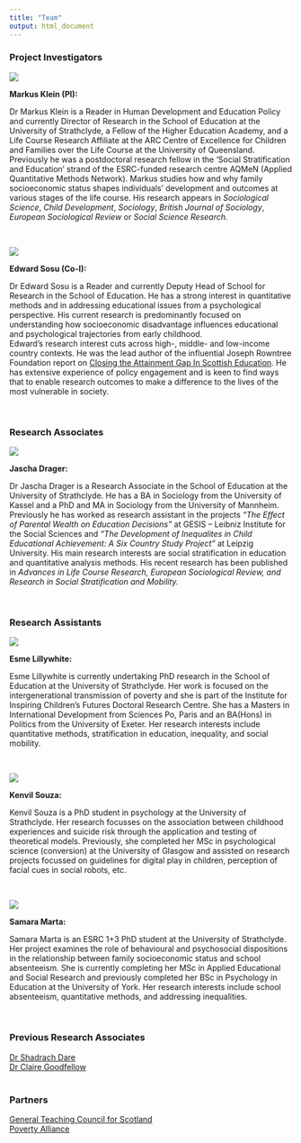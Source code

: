```yaml
---
title: "Team"
output: html_document
---
```


<style type="text/css">
.title {
  display: none;
}

#getting-started img {
  margin-right: 10px;
}

<div class="row" style="padding-top: 30px;">
<div class="col-sm-8">

</style>


### Project Investigators  

<div class="row">
<div class="col-sm-3">


![](images/mk.jpg)
</div>

<div class="col-sm-9"> 
<p>**Markus Klein (PI): ** 

Dr Markus Klein is a Reader in Human Development and Education Policy and currently Director of Research in the School of Education at the University of Strathclyde, a Fellow of the Higher Education Academy, and a Life Course Research Affiliate at the ARC Centre of Excellence for Children and Families over the Life Course at the University of Queensland. Previously he was a postdoctoral research fellow in the ‘Social Stratification and Education’ strand of the ESRC-funded research centre AQMeN (Applied Quantitative Methods Network). Markus studies how and why family socioeconomic status shapes individuals’ development and outcomes at various stages of the life course. His research appears in <i>Sociological Science</i>, <i>Child Development</i>, <i>Sociology</i>, <i>British Journal of Sociology</i>, <i>European Sociological Review</i> or <i>Social Science Research.</i>  </p>
</div>
</div><br>


<div class="row">
<div class="col-sm-3">


![](images/es.jpg)
</div>

<div class="col-sm-9"> 
<p>**Edward Sosu (Co-I):**

Dr Edward Sosu is a Reader and currently Deputy Head of School for Research in the School of Education. He has a strong interest in quantitative methods and in addressing educational issues from a psychological perspective. His current research is predominantly focused on understanding how socioeconomic disadvantage influences educational and psychological trajectories from early childhood.  
Edward’s research interest cuts across high-, middle- and low-income country contexts. He was the lead author of the influential Joseph Rowntree Foundation report on [Closing the Attainment Gap In Scottish Education](http://www.jrf.org.uk/sites/files/jrf/education-attainment-scotland-full.pdf). He has extensive experience of policy engagement and is keen to find ways that to enable research outcomes to make a difference to the lives of the most vulnerable in society. </p>
</div>
</div><br>

### Research Associates

<div class="row">
<div class="col-sm-3">

![](images/jascha.jpg)

</div>

<div class="col-sm-9"> 
<p>**Jascha Drager: **

Dr Jascha Drager is a Research Associate in the School of Education at the University of Strathclyde. He has a BA in Sociology from the University of Kassel and a PhD and MA in Sociology from the University of Mannheim. Previously he has worked as research assistant in the projects <i>“The Effect of Parental Wealth on Education Decisions”</i> at GESIS – Leibniz Institute for the Social Sciences and <i>“The Development of Inequalites in Child Educational Achievement: A Six Country Study Project”</i> at Leipzig University. His main research interests are social stratification in education and quantitative analysis methods. His recent research has been published in <i>Advances in Life Course Research, European Sociological Review, and Research in Social Stratification and Mobility.</i> </p>
</div>
</div><br>

### Research Assistants

<div class="row">
<div class="col-sm-3">

![](images/el.jpg)

</div>

<div class="col-sm-9"> 
<p>**Esme Lillywhite: **

Esme Lillywhite is currently undertaking PhD research in the School of Education at the University of Strathclyde. Her work is focused on the intergenerational transmission of poverty and she is part of the Institute for Inspiring Children's Futures Doctoral Research Centre. She has a Masters in International Development from Sciences Po, Paris and an BA(Hons) in Politics from the University of Exeter. Her research interests include quantitative methods, stratification in education, inequality, and social mobility.</p>
</div>
</div><br>

<div class="row">
<div class="col-sm-3">

![](images/ks.jpg)

</div>

<div class="col-sm-9"> 
<p>**Kenvil Souza: **

Kenvil Souza is a PhD student in psychology at the University of Strathclyde. Her research focusses on the association between childhood experiences and suicide risk through the application and testing of theoretical models. Previously, she completed her MSc in psychological science (conversion) at the University of Glasgow and assisted on research projects focussed on guidelines for digital play in children, perception of facial cues in social robots, etc.</p>
</div>
</div><br>


<div class="row">
<div class="col-sm-3">


![](images/sm.JPG)

</div>

<div class="col-sm-9"> 
<p>**Samara Marta: **

Samara Marta is an ESRC 1+3 PhD student at the University of Strathclyde. Her project examines the role of behavioural and psychosocial dispositions in the relationship between family socioeconomic status and school absenteeism. She is currently completing her MSc in Applied Educational and Social Research and previously completed her BSc in Psychology in Education at the University of York. Her research interests include school absenteeism, quantitative methods, and addressing inequalities.</p>
</div>
</div><br>




### Previous Research Associates  
[Dr Shadrach Dare](https://www.gcu.ac.uk/staff/shadrachdare)  
[Dr Claire Goodfellow](https://www.researchgate.net/profile/Claire-Goodfellow)  <br>  <br>

### Partners  
[General Teaching Council for Scotland](https://www.gtcs.org.uk/)  
[Poverty Alliance](https://www.povertyalliance.org/)





